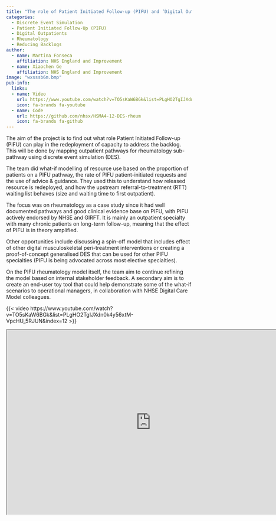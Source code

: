 ```yaml
---
title: "The role of Patient Initiated Follow-up (PIFU) and ‘Digital Outpatients’ in Supporting the Elective Recovery - Can We Better Size Potential for Clearing the Backlog?"
categories:
  - Discrete Event Simulation
  - Patient Initiated Follow-Up (PIFU)
  - Digital Outpatients
  - Rheumatology
  - Reducing Backlogs
author:
  - name: Martina Fonseca
    affiliation: NHS England and Improvement  
  - name: Xiaochen Ge
    affiliation: NHS England and Improvement
image: "wxsssb6m.bmp"
pub-info:
  links:
  - name: Video
    url: https://www.youtube.com/watch?v=TO5sKaW6BGk&list=PLgHO2TgIJXdn0k4y56xtM-VpcHU_5RJUN&index=12
    icon: fa-brands fa-youtube
  - name: Code
    url: https://github.com/nhsx/HSMA4-12-DES-rheum
    icon: fa-brands fa-github
---
```


The aim of the project is to find out what role Patient Initiated Follow-up (PIFU) can play in the redeployment of capacity to address the backlog. This will be done by mapping outpatient pathways for rheumatology sub-pathway using discrete event simulation (DES).

The team did what-if modelling of resource use based on the proportion of patients on a PIFU pathway, the rate of PIFU patient-initiated requests and the use of advice & guidance. They used this to understand how released resource is redeployed, and how the upstream referral-to-treatment (RTT) waiting list behaves (size and waiting time to first outpatient).

The focus was on rheumatology as a case study since it had well documented pathways and good clinical evidence base on PIFU, with PIFU actively endorsed by NHSE and GIRFT. It is mainly an outpatient specialty with many chronic patients on long-term follow-up, meaning that the effect of PIFU is in theory amplified. 

Other opportunities include discussing a spin-off model that includes effect of other digital musculoskeletal peri-treatment interventions or creating a proof-of-concept generalised DES that can be used for other PIFU specialties (PIFU is being advocated across most elective specialties). 

On the PIFU rheumatology model itself, the team aim to continue refining the model based on internal stakeholder feedback. A secondary aim is to create an end-user toy tool that could help demonstrate some of the what-if scenarios to operational managers, in collaboration with NHSE Digital Care Model colleagues.  

{{< video https://www.youtube.com/watch?v=TO5sKaW6BGk&list=PLgHO2TgIJXdn0k4y56xtM-VpcHU_5RJUN&index=12 >}}


```{=html}
<iframe width="780" height="500" src="https://github.com/nhsx/HSMA4-12-DES-rheum" title="Code"></iframe>
```